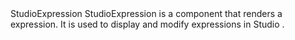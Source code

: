 
<Meta of={StudioExpressionStories} />

<Heading level={1} size='small'>
  StudioExpression
</Heading>
<Paragraph>
  StudioExpression is a component that renders a expression. It is used to display and modify
  expressions in Studio .
</Paragraph>

<Canvas of={StudioExpressionStories.Preview} />
